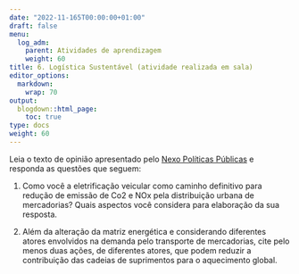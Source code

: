```yaml
---
date: "2022-11-165T00:00:00+01:00"
draft: false
menu:
  log_adm:
    parent: Atividades de aprendizagem
    weight: 60
title: 6. Logística Sustentável (atividade realizada em sala)
editor_options: 
  markdown: 
    wrap: 70
output: 
  blogdown::html_page:
    toc: true
type: docs
weight: 60
---
```


Leia o texto de opinião apresentado pelo [Nexo Políticas Públicas](https://www.places.education/post/qual-a-rela-o-entre-o-meu-pedido-online-e-as-mudan-as-clim-ticas-globais/) e responda as questões que seguem:

1. Como você a eletrificação veicular como caminho definitivo para redução de emissão de Co2 e NOx pela distribuição urbana de mercadorias? Quais aspectos você considera para elaboração da sua resposta.

2. Além da alteração da matriz energética e considerando diferentes atores envolvidos na demanda pelo transporte de mercadorias, cite pelo menos duas ações, de diferentes atores, que podem reduzir a contribuição das cadeias de suprimentos para o aquecimento global. 

